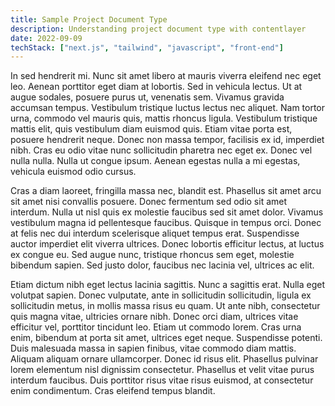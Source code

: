 ```yaml
---
title: Sample Project Document Type
description: Understanding project document type with contentlayer
date: 2022-09-09
techStack: ["next.js", "tailwind", "javascript", "front-end"]
---
```


In sed hendrerit mi. Nunc sit amet libero at mauris viverra eleifend nec eget leo. Aenean porttitor eget diam at lobortis. Sed in vehicula lectus. Ut at augue sodales, posuere purus ut, venenatis sem. Vivamus gravida accumsan tempus. Vestibulum tristique luctus lectus nec aliquet. Nam tortor urna, commodo vel mauris quis, mattis rhoncus ligula. Vestibulum tristique mattis elit, quis vestibulum diam euismod quis. Etiam vitae porta est, posuere hendrerit neque. Donec non massa tempor, facilisis ex id, imperdiet nibh. Cras eu odio vitae nunc sollicitudin pharetra nec eget ex. Donec vel nulla nulla. Nulla ut congue ipsum. Aenean egestas nulla a mi egestas, vehicula euismod odio cursus.

Cras a diam laoreet, fringilla massa nec, blandit est. Phasellus sit amet arcu sit amet nisi convallis posuere. Donec fermentum sed odio sit amet interdum. Nulla ut nisl quis ex molestie faucibus sed sit amet dolor. Vivamus vestibulum magna id pellentesque faucibus. Quisque in tempus orci. Donec at felis nec dui interdum scelerisque aliquet tempus erat. Suspendisse auctor imperdiet elit viverra ultrices. Donec lobortis efficitur lectus, at luctus ex congue eu. Sed augue nunc, tristique rhoncus sem eget, molestie bibendum sapien. Sed justo dolor, faucibus nec lacinia vel, ultrices ac elit.

Etiam dictum nibh eget lectus lacinia sagittis. Nunc a sagittis erat. Nulla eget volutpat sapien. Donec vulputate, ante in sollicitudin sollicitudin, ligula ex sollicitudin metus, in mollis massa risus eu quam. Ut ante nibh, consectetur quis magna vitae, ultricies ornare nibh. Donec orci diam, ultrices vitae efficitur vel, porttitor tincidunt leo. Etiam ut commodo lorem. Cras urna enim, bibendum at porta sit amet, ultrices eget neque. Suspendisse potenti. Duis malesuada massa in sapien finibus, vitae commodo diam mattis. Aliquam aliquam ornare ullamcorper. Donec id risus elit. Phasellus pulvinar lorem elementum nisl dignissim consectetur. Phasellus et velit vitae purus interdum faucibus. Duis porttitor risus vitae risus euismod, at consectetur enim condimentum. Cras eleifend tempus blandit.
